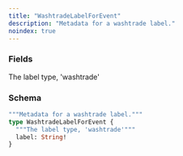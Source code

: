 ```yaml
---
title: "WashtradeLabelForEvent"
description: "Metadata for a washtrade label."
noindex: true
---
```


### Fields

<ResponseField name="label" type="String!" required>
  The label type, 'washtrade'
</ResponseField>

### Schema


```graphql 
"""Metadata for a washtrade label."""
type WashtradeLabelForEvent {
  """The label type, 'washtrade'"""
  label: String!
}
```
